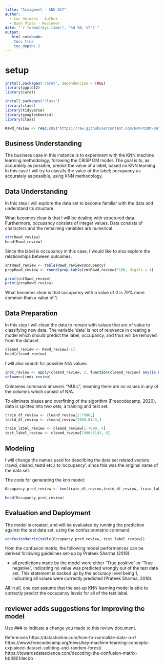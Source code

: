 ```yaml
---
title: "Assigment - kNN DIY"
author:
  - Luc Heimans - Author
  - Daan Plass - Reviewer
date: "`r format(Sys.time(), '%d %B, %Y')`"
output:
   html_notebook:
    toc: true
    toc_depth: 2
---
```


# setup

```r
install.packages('caret', dependencies = TRUE)
library(ggplot2)
library(caret)
```


```r
install.packages("class")
library(class)
library(tidyverse)
library(googlesheets4)
library(class)
```

```r
Rawd_review <- read.csv("https://raw.githubusercontent.com/HAN-M3DM-Data-Mining/assignments/master/datasets/KNN-occupancy.csv")
```

## Business Understanding
The business case in this instance is to experiment with the KNN machine learning methodology, following the CRISP DM model. The goal is to, as accurately as possible, predict the value of a label, based on KNN learning. In this case I will try to classify the value of the label; occupancy as accurately as possible, using KNN methodology.

## Data Understanding
In this step I will explore the data set to become familiar with the data and understand its structure.

What becomes clear is that I will be dealing with structured data. Furthermore, occupancy consists of integer values. Data consists of characters and the remaining variables are numerical.

```r
str(Rawd_review)
head(Rawd_review)
```

Since the label is occupancy in this case, I would like to also explore the relationships between outcomes.

```r
cntRawd_review <- table(Rawd_review$Occupancy)
propRawd_review <- round(prop.table(cntRawd_review)*100, digits = 1)

print(cntRawd_review)
print(propRawd_review)
```

What becomes clear is that occupancy with a value of 0 is 79% more common than a value of 1.

## Data Preparation

In this step I will clean the data to remain with values that are of value to classifying new data.
The variable 'date' is not of relevance in creating a model which should predict the label; occupancy, and thus will be removed from the dataset.

```r
cleand_review <- Rawd_review[-1]
head(cleand_review)
```

I will also search for possible N/A values:

```r
indx_review <- apply(cleand_review, 2, function(cleand_review) any(is.na(cleand_review)))
colnames(indx_review)
```

Colnames command answers "NULL", meaning there are no values in any of the columns which consist of N/A.

To eliminate biases and overfitting of the algorithm (Freecodecamp, 2020), data is splitted into two sets; a training and test set.

```r
train_df_review <- cleand_review[1:7000,]
testd_df_review <- cleand_review[7000:8143,]

train_label_review <- cleand_review[1:7000, 6]
test_label_review <- cleand_review[7000:8143, 6]
```

## Modeling

I will change the names used for describing the data set related vectors (rawd, cleand, testd etc.) to 'occupancy', since this was the original name of the data set.

The code for generating the knn model:

```r

Occupancy_pred_review <- knn(train_df_review,testd_df_review, train_label_review, k= 89) 

head(Occupancy_pred_review)

```

## Evaluation and Deployment
The model is created, and will be evaluated by running the prediction against the test data set, using the confusionmatrix command.

```r

confusionMatrix(table(Occupancy_pred_review, test_label_review)) 

```

from the confusion matrix, the following model performances can be derived following guidelines set-up by Prateek Sharma (2019).

- all predictions made by the model were either "True positive" or "True negative", indicating no value was predicted wrongly out of the test data set. This statement is backed up by the  accuracy level being 1, indicating all values were correctly predicted (Prateek Sharma, 2019). 


All in all, one can assume that the set-up KNN learning model is able to correctly predict the occupancy levels for all of the test label.


## reviewer adds suggestions for improving the model

Use ### to indicate a change you made to this review document.

References
https://datasharkie.com/how-to-normalize-data-in-r/
https://www.freecodecamp.org/news/key-machine-learning-concepts-explained-dataset-splitting-and-random-forest/
https://towardsdatascience.com/decoding-the-confusion-matrix-bb4801decbb
